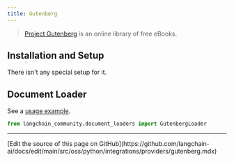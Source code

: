 ```yaml
---
title: Gutenberg
---
```


>[Project Gutenberg](https://www.gutenberg.org/about/) is an online library of free eBooks.

## Installation and Setup

There isn't any special setup for it.

## Document Loader

See a [usage example](/oss/python/integrations/document_loaders/gutenberg).

```python
from langchain_community.document_loaders import GutenbergLoader
```

---

<Callout icon="pen-to-square" iconType="regular">
  [Edit the source of this page on GitHub](https://github.com/langchain-ai/docs/edit/main/src/oss/python/integrations/providers/gutenberg.mdx)
</Callout>
